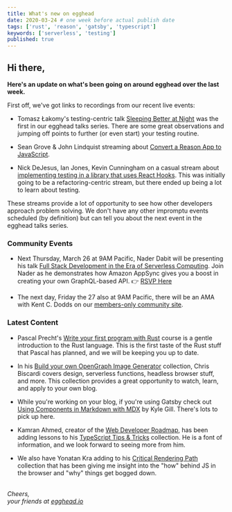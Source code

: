 ```yaml
---
title: What's new on egghead
date: 2020-03-24 # one week before actual publish date
tags: ['rust', 'reason', 'gatsby', 'typescript']
keywords: ['serverless', 'testing']
published: true
---
```


## Hi there,

**Here's an update on what's been going on around egghead over the last week.**

First off, we've got links to recordings from our recent live events:

- Tomasz Łakomy's testing-centric talk [Sleeping Better at Night](https://egghead.io/lessons/egghead-egghead-talks-sleeping-better-at-night) was the first in our egghead talks series. There are some great observations and jumping off points to further (or even start) your testing routine.

- Sean Grove & John Lindquist streaming about [Convert a Reason App to JavaScript](https://egghead.io/lessons/react-convert-an-app-built-with-reason-reasonreact-into-javascript-react).

- Nick DeJesus, Ian Jones, Kevin Cunningham on a casual stream about [implementing testing in a library that uses React Hooks](https://egghead.io/lessons/react-nick-dejesus-testing-react-hooks-livestream-part-1). This was initially going to be a refactoring-centric stream, but there ended up being a lot to learn about testing.

These streams provide a lot of opportunity to see how other developers approach problem solving. We don't have any other impromptu events scheduled (by definition) but can tell you about the next event in the egghead talks series.

### Community Events

- Next Thursday, March 26 at 9AM Pacific, Nader Dabit will be presenting his talk [Full Stack Development in the Era of Serverless Computing](https://egghead.zoom.us/webinar/register/5015847308203/WN_kfmvHNW5RSiYLpnlMW80hA). Join Nader as he demonstrates how Amazon AppSync gives you a boost in creating your own GraphQL-based API. 👉 [RSVP Here](https://egghead.zoom.us/webinar/register/5015847308203/WN_kfmvHNW5RSiYLpnlMW80hA)

- The next day, Friday the 27 also at 9AM Pacific, there will be an AMA with Kent C. Dodds on our [members-only community site](https://community.egghead.io/).

### Latest Content

- Pascal Precht's [Write your first program with Rust](https://el2.convertkit-mail.com/c/38uvo6e9wohkh45e7khr/g0snhwukellqzg/aHR0cHM6Ly9lZ2doZWFkLmlvL2NvdXJzZXMvd3JpdGUteW91ci1maXJzdC1wcm9ncmFtLXdpdGgtdGhlLXJ1c3QtbGFuZ3VhZ2U=) course is a gentle introduction to the Rust language. This is the first taste of the Rust stuff that Pascal has planned, and we will be keeping you up to date.

- In his [Build your own OpenGraph Image Generator](https://egghead.io/playlists/building-an-opengraph-image-generation-api-with-cloudinary-netlify-functions-and-react-914e) collection, Chris Biscardi covers design, serverless functions, headless browser stuff, and more. This collection provides a great opportunity to watch, learn, and apply to your own blog.

- While you're working on your blog, if you're using Gatsby check out [Using Components in Markdown with MDX](https://egghead.io/playlists/using-components-in-markdown-with-mdx-5de0) by Kyle Gill. There's lots to pick up here.

- Kamran Ahmed, creator of the [Web Developer Roadmap](https://github.com/kamranahmedse/developer-roadmap?ck_subscriber_id=360152757), has been adding lessons to his [TypeScript Tips & Tricks](https://egghead.io/playlists/typescript-tips-and-tricks-20c4) collection. He is a font of information, and we look forward to seeing more from him.

- We also have Yonatan Kra adding to his [Critical Rendering Path](https://egghead.io/playlists/critical-rendering-path-c2ec) collection that has been giving me insight into the "how" behind JS in the browser and "why" things get bogged down.

<br />
<i>
  Cheers,
  <br />
  your friends at <a href="https://egghead.i">egghead.io</a>
</i>
